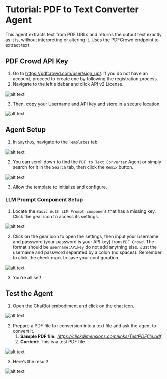 # Tutorial: PDF to Text Converter Agent

This agent extracts text from PDF URLs and returns the output text exactly as it is, without interpreting or altering it. Uses the PDFCrowd endpoint to extract text.

  <YouTube videoId="5J3OGs0VIck" title="SmythOS -  PDF to Text Converter Agent" />

## PDF Crowd API Key

1. Go to https://pdfcrowd.com/user/sign_up/. If you do not have an account, proceed to create one by following the registration process.
2. Navigate to the left sidebar and click API v2 License.

<Image src="/img/pdf_text_converter_agent/Image 1.png" alt="alt text" />

3. Then, copy your Username and API key and store in a secure location.

<Image src="/img/pdf_text_converter_agent/Image 2.png" alt="alt text" />

## Agent Setup

1. In `SmythOS`, navigate to the `Templates` tab.

<Image src="/img/pdf_text_converter_agent/Image 3.png" alt="alt text" />

2. You can scroll down to find the `PDF to Text Converter` Agent or simply search for it in the `Search` tab, then click the `Remix` button.

<Image src="/img/pdf_text_converter_agent/Image 4.png" alt="alt text" />

3. Allow the template to initialize and configure.

### LLM Prompt Component Setup

1. Locate the `Basic Auth LLM Prompt component` that has a missing key. Click the gear icon to access its settings. 

<Image src="/img/pdf_text_converter_agent/Image 5.png" alt="alt text" />

2. Click on the gear icon to open the settings, then input your username and password (your password is your API key) from `PDF Crowd`. The format should be `username:APIkey` do not add anything else. Just the username and password separated by a colon (no spaces). Remember to click the check mark to save your configuration.

<Image src="/img/pdf_text_converter_agent/Image 6.png" alt="alt text" />

3. You’re all set!

## Test the Agent

1. Open the ChatBot embodiment and click on the chat icon.

<Image src="/img/pdf_text_converter_agent/Image 7.png" alt="alt text" />

2. Prepare a PDF file for conversion into a text file and ask the agent to convert it.
   1. **Sample PDF file:** *https://clickdimensions.com/links/TestPDFfile.pdf*
   2. **Content:** This is a test PDF file.

<Image src="/img/pdf_text_converter_agent/Image 8.png" alt="alt text" />

3. Here’s the result!

<Image src="/img/pdf_text_converter_agent/Image 9.png" alt="alt text" />

